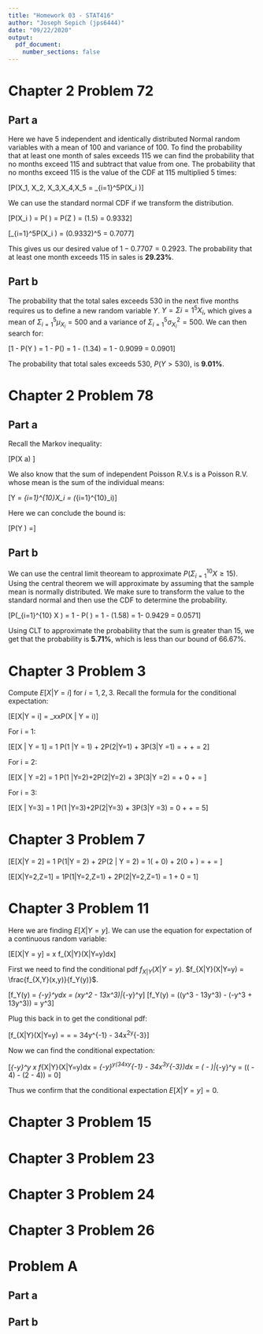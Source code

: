 ```yaml
---
title: "Homework 03 - STAT416"
author: "Joseph Sepich (jps6444)"
date: "09/22/2020"
output:
  pdf_document:
    number_sections: false
---
```


# Chapter 2 Problem 72

## Part a

Here we have 5 independent and identically distributed Normal random variables with a mean of 100 and variance of 100. To find the probability that at least one month of sales exceeds 115 we can find the probability that no months exceed 115 and subtract that value from one. The probability that no months exceed 115 is the value of the CDF at 115 multiplied 5 times:

\[P(X_1, X_2, X_3,X_4,X_5 \leq 115  = \Pi_{i=1}^5P(X_i \leq 115)\]

We can use the standard normal CDF if we transform the distribution.

\[P(X_i \leq 115) = P(\frac{X_i - \mu}{\sigma} \leq \frac{115 - 100}{10}) = P(Z \leq 1.5) = \Phi(1.5) = 0.9332\]

\[\Pi_{i=1}^5P(X_i \leq 115) = (0.9332)^5 = 0.7077\]

This gives us our desired value of $1 - 0.7707 = 0.2923$. The probability that at least one month exceeds 115 in sales is **29.23%**.

## Part b

The probability that the total sales exceeds 530 in the next five months requires us to define a new random variable $Y$. $Y = \Sigma{i=1}^5X_i$, which gives a mean of $\Sigma_{i=1}^5\mu_{X_i} = 500$ and a variance of $\Sigma_{i=1}^5\sigma^2_{X_i} = 500$. We can then search for:

\[1 - P(Y \leq 530) = 1 - P(\frac{Y - 500}{22.36}\leq\frac{530 - 500}{22.36}) = 1 - \Phi(1.34) = 1 - 0.9099 = 0.0901\]

The probability that total sales exceeds 530, $P(Y > 530)$, is **9.01%**.

# Chapter 2 Problem 78

## Part a

Recall the Markov inequality:

\[P(X \geq a) \leq \frac{E[x]}{a}\]

We also know that the sum of independent Poisson R.V.s is a Poisson R.V. whose mean is the sum of the individual means:

\[Y = \Sigma_{i=1}^{10}X_i = \text{Poisson}(\Sigma_{i=1}^{10}\lambda_i)\]

Here we can conclude the bound is:

\[P(Y \geq 15) \leq \frac{\Sigma_{i=1}^{10}\lambda_i}{15} =\frac{10}{15}\]

## Part b

We can use the central limit theoream to approximate $P(\Sigma_{i=1}^{10} X \geq 15)$. Using the central theorem we will approximate by assuming that the sample mean is normally distributed. We make sure to transform the value to the standard normal and then use the CDF to determine the probability.

\[P(\Sigma_{i=1}^{10} X \geq 15) = 1 - P(\frac{\Sigma_{i=1}^{10} X - 10}{\sqrt{10}} \leq \frac{15 - 10}{\sqrt{10}}) = 1 - \Phi(1.58) = 1- 0.9429 = 0.0571\]

Using CLT to approximate the probability that the sum is greater than 15, we get that the probability is **5.71%**, which is less than our bound of 66.67%.

# Chapter 3 Problem 3

Compute $E[X|Y = i]$ for $i = 1,2,3$. Recall the formula for the conditional expectation:

\[E[X|Y = i] = \Sigma_xxP(X | Y = i)\]

For i = 1:

\[E[X | Y = 1] = 1 P(1 |Y = 1) + 2P(2|Y=1) + 3P(3|Y =1) = \frac15 + \frac65 + \frac35 = 2\]

For i = 2:

\[E[X | Y =2] = 1 P(1 |Y=2)+2P(2|Y=2) + 3P(3|Y =2) = \frac23 + 0 + \frac33 = \frac53\]

For i = 3:

\[E[X | Y=3] = 1 P(1 |Y=3)+2P(2|Y=3) + 3P(3|Y =3) = 0 + \frac65 + \frac65 = \frac{12}5\]

# Chapter 3 Problem 7

\[E[X|Y = 2] = 1 P(1|Y = 2) + 2P(2 | Y = 2) = 1(\frac15 + 0) + 2(0 + \frac45) = \frac15 + \frac85 = \frac95\]

\[E[X|Y=2,Z=1] = 1P(1|Y=2,Z=1) + 2P(2|Y=2,Z=1) = 1 + 0 = 1\]

# Chapter 3 Problem 11

Here we are finding $E[X|Y = y]$. We can use the equation for expectation of a continuous random variable:

\[E[X|Y = y] = \int x f_{X|Y}(X|Y=y)dx\]

First we need to find the conditional pdf $f_{X|Y}(X|Y=y)$. $f_{X|Y}(X|Y=y) = \frac{f_{X,Y}(x,y)}{f_Y(y)}$.

\[f_Y(y) = \int_{-y}^y\frac{e^{-y}(y^2-x^2)}{8}dx = \frac{e^{-y}}{8}(xy^2 - \frac13x^3)|_{-y}^y\]
\[f_Y(y) = \frac{e^{-y}}{8}((y^3 - \frac13y^3) - (-y^3 + \frac13y^3)) = \frac{e^{-y}}{6}y^3\]

Plug this back in to get the conditional pdf:

\[f_{X|Y}(X|Y=y) = \frac{\frac{e^{-y}(y^2-x^2)}{8}}{\frac{e^{-y}}{6}y^3} = \frac{3(y^2-x^2)}{4y^3} = \frac34y^{-1} - \frac34x^2y^{-3}\]

Now we can find the conditional expectation:

\[\int_{-y}^y x f_{X|Y}(X|Y=y)dx = \int_{-y}^y(\frac34xy^{-1} - \frac34x^3y^{-3})dx = \frac34(\frac{x^2}{2y} - \frac{x^4}{4y^3})|_{-y}^y = \frac34((\frac{y}{2} - \frac{y}4) - (\frac{y}2 - \frac{y}4)) = 0\]

Thus we confirm that the conditional expectation $E[X|Y = y] = 0$.

# Chapter 3 Problem 15

# Chapter 3 Problem 23

# Chapter 3 Problem 24

# Chapter 3 Problem 26

# Problem A

## Part a

## Part b

